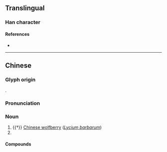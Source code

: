 {{character info/new}}
==Translingual==

===Han character===
{{Han char|rn=75|rad=木|as=14|sn=18|four=|canj=DVVI|ids=⿰木㡭}}

====References====
* {{Han ref|kx=0558.390|dkj=15737|dj=0948.110|hdz=21311.130|uh=6AB5|ud=27317}}

----

==Chinese==
{{zh-forms}}

===Glyph origin===
{{Han etym}}
{{Han compound|木|㡭|ls=psc|c1=s|c2=p}}.

===Pronunciation===
{{zh-pron
|m=jì
|c=gai3
|mc=y
|oc=y
|cat=n
}}

===Noun===
{{zh-noun}}

# {{†}} [[w:Chinese wolfberry|Chinese wolfberry]] (''[[Lycium barbarum]]'')
# {{taxlink|Loropetalum chinense|species}}

====Compounds====
{{zh-der|檵木}}
